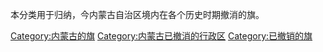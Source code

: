 本分类用于归纳，今内蒙古自治区境内在各个历史时期撤消的旗。

[[Category:内蒙古的旗|Category:内蒙古的旗]]
[[Category:内蒙古已撤消的行政区|Category:内蒙古已撤消的行政区]]
[[Category:已撤销的旗|Category:已撤销的旗]]